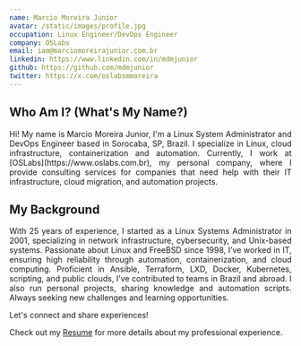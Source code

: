 ```yaml
---
name: Marcio Moreira Junior
avatar: /static/images/profile.jpg
occupation: Linux Engineer/DevOps Engineer
company: OSLabs
email: iam@marciomoreirajunior.com.br
linkedin: https://www.linkedin.com/in/mdmjunior
github: https://github.com/mdmjunior
twitter: https://x.com/oslabsmmoreira
---
```


## Who Am I? (What's My Name?)

<div align="justify">
Hi! My name is Marcio Moreira Junior, I'm a Linux System Administrator and DevOps Engineer based in Sorocaba, SP, Brazil. I specialize
in Linux, cloud infrastructure, containerization and automation. Currently, I work at [OSLabs](https://www.oslabs.com.br), my personal
company, where I provide consulting services for companies that need help with their IT infrastructure, cloud migration, and
automation projects.
</div>

## My Background

<div align="justify">

With 25 years of experience, I started as a Linux Systems Administrator in 2001, specializing in network infrastructure, cybersecurity, and 
Unix-based systems. Passionate about Linux and FreeBSD since 1998, I’ve worked in IT, ensuring high reliability through automation, 
containerization, and cloud computing. Proficient in Ansible, Terraform, LXD, Docker, Kubernetes, scripting, and public clouds, I’ve contributed 
to teams in Brazil and abroad. I also run personal projects, sharing knowledge and automation scripts. Always seeking new challenges 
and learning opportunities.

Let's connect and share experiences!

Check out my [Resume](/static/images/resume.pdf) for more details about my professional experience.
</div>




